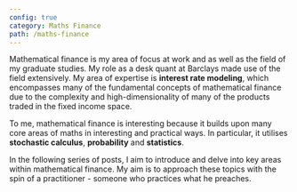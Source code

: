 ```yaml
---
config: true
category: Maths Finance
path: /maths-finance
---
```


Mathematical finance is my area of focus at work and as well as the field of my 
graduate studies. My role as a desk quant at Barclays made use of the field 
extensively. My area of expertise is **interest rate modeling**, which encompasses 
many of the fundamental concepts of mathematical finance due to the complexity and 
high-dimensionality of many of the products traded in the fixed income space.

To me, mathematical finance is interesting because it builds upon many core areas
of maths in interesting and practical ways. In particular, it utilises 
**stochastic calculus**, **probability** and **statistics**.

In the following series of posts, I aim to introduce and delve into key areas within 
mathematical finance. My aim is to approach these topics with the spin of a 
practitioner - someone who practices what he preaches.